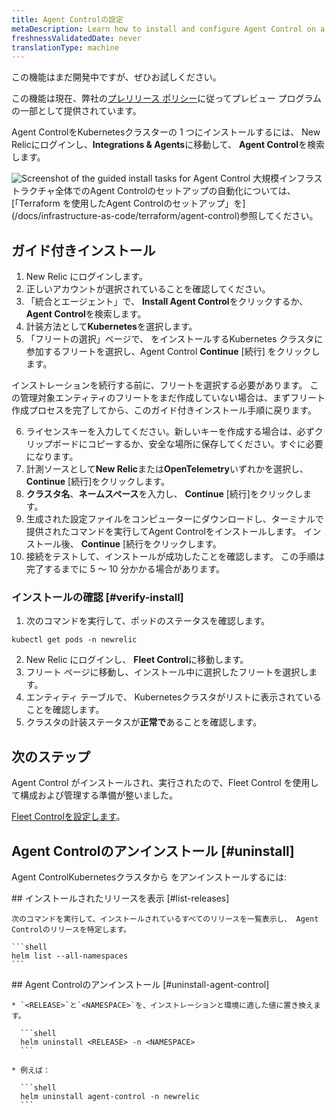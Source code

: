 ```yaml
---
title: Agent Controlの設定
metaDescription: Learn how to install and configure Agent Control on a Kubernetes cluster.
freshnessValidatedDate: never
translationType: machine
---
```


<Callout title="プレビュー">
  この機能はまだ開発中ですが、ぜひお試しください。

  この機能は現在、弊社の[プレリリース ポリシー](/docs/licenses/license-information/referenced-policies/new-relic-pre-release-policy)に従ってプレビュー プログラムの一部として提供されています。
</Callout>

Agent ControlをKubernetesクラスターの 1 つにインストールするには、 New Relicにログインし、**Integrations &amp; Agents**に移動して、 **Agent Control**を検索します。

<img title="Agent Control guided install" alt="Screenshot of the guided install tasks for Agent Control" src="/images/agent-control-guided-install.webp" />

<Callout title="ヒント">
  大規模インフラストラクチャ全体でのAgent Controlのセットアップの自動化については、 [「Terraform を使用したAgent Controlのセットアップ」を](/docs/infrastructure-as-code/terraform/agent-control)参照してください。
</Callout>

## ガイド付きインストール

1. New Relic にログインします。
2. 正しいアカウントが選択されていることを確認してください。
3. 「統合とエージェント」で、 **Install Agent Control**をクリックするか、 **Agent Control**を検索します。
4. 計装方法として**Kubernetes**を選択します。
5. 「フリートの選択」ページで、 をインストールするKubernetes クラスタに参加するフリートを選択し、Agent Control **Continue** \[続行] をクリックします。

<Callout title="ヒント">
  インストレーションを続行する前に、フリートを選択する必要があります。 この管理対象エンティティのフリートをまだ作成していない場合は、まずフリート作成プロセスを完了してから、このガイド付きインストール手順に戻ります。
</Callout>

6. ライセンスキーを入力してください。新しいキーを作成する場合は、必ずクリップボードにコピーするか、安全な場所に保存してください。すぐに必要になります。
7. 計測ソースとして**New Relic**または**OpenTelemetry**いずれかを選択し、 **Continue** \[続行]をクリックします。
8. **クラスタ名**、**ネームスペース**を入力し、 **Continue** \[続行]をクリックします。
9. 生成された設定ファイルをコンピューターにダウンロードし、ターミナルで提供されたコマンドを実行してAgent Controlをインストールします。 インストール後、 **Continue** \[続行をクリックします。
10. 接続をテストして、インストールが成功したことを確認します。 この手順は完了するまでに 5 ～ 10 分かかる場合があります。

### インストールの確認 [#verify-install]

1. 次のコマンドを実行して、ポッドのステータスを確認します。

```shell
kubectl get pods -n newrelic
```

2. New Relic にログインし、 **Fleet Control**に移動します。
3. フリート ページに移動し、インストール中に選択したフリートを選択します。
4. エンティティ テーブルで、 Kubernetesクラスタがリストに表示されていることを確認します。
5. クラスタの計装ステータスが**正常で**あることを確認します。

## 次のステップ

Agent Control がインストールされ、実行されたので、Fleet Control を使用して構成および管理する準備が整いました。

[Fleet Controlを設定します](/docs/new-relic-control/fleet-control/overview)。

## Agent Controlのアンインストール [#uninstall]

Agent ControlKubernetesクラスタから をアンインストールするには:

<Steps>
  <Step>
    ## インストールされたリリースを表示 [#list-releases]

    次のコマンドを実行して、インストールされているすべてのリリースを一覧表示し、 Agent Controlのリリースを特定します。

    ```shell
    helm list --all-namespaces
    ```
  </Step>

  <Step>
    ## Agent Controlのアンインストール [#uninstall-agent-control]

    * `<RELEASE>`と`<NAMESPACE>`を、インストレーションと環境に適した値に置き換えます。

      ```shell
      helm uninstall <RELEASE> -n <NAMESPACE>
      ```

    * 例えば：

      ```shell
      helm uninstall agent-control -n newrelic
      ```
  </Step>
</Steps>
